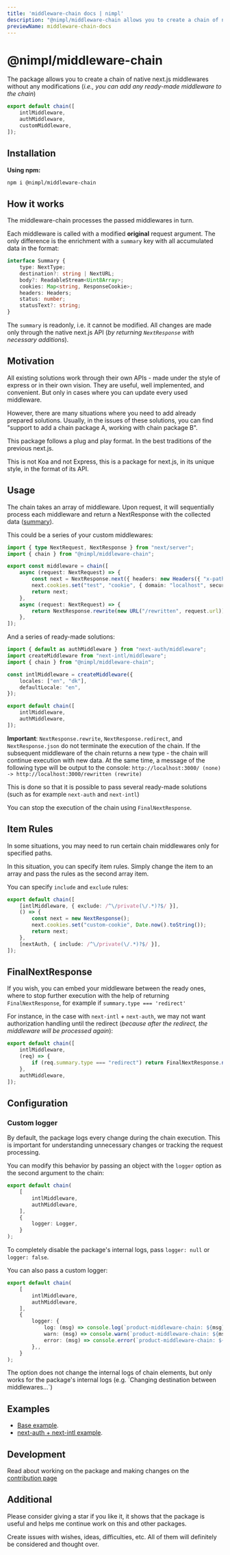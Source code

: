 ```yaml
---
title: 'middleware-chain docs | nimpl'
description: "@nimpl/middleware-chain allows you to create a chain of native next.js middlewares without any modifications"
previewName: middleware-chain-docs
---
```



# @nimpl/middleware-chain

<PackageLinks npmName="@nimpl/middleware-chain" githubName="nimpl-middleware-chain" />

The package allows you to create a chain of native next.js middlewares without any modifications (*i.e., you can add any ready-made middleware to the chain*)

```ts filename="middleware.ts"
export default chain([
    intlMiddleware,
    authMiddleware,
    customMiddleware,
]);
```

## Installation

**Using npm:**
```sh npm2yarn copy
npm i @nimpl/middleware-chain
```

## How it works

The middleware-chain processes the passed middlewares in turn.

Each middleware is called with a modified **original** request argument. The only difference is the enrichment with a `summary` key with all accumulated data in the format:

```ts
interface Summary {
    type: NextType;
    destination?: string | NextURL;
    body?: ReadableStream<Uint8Array>;
    cookies: Map<string, ResponseCookie>;
    headers: Headers;
    status: number;
    statusText?: string;
}
```

The `summary` is readonly, i.e. it cannot be modified. All changes are made only through the native next.js API (*by returning `NextResponse` with necessary additions*).

## Motivation

All existing solutions work through their own APIs - made under the style of express or in their own vision. They are useful, well implemented, and convenient. But only in cases where you can update every used middleware.

However, there are many situations where you need to add already prepared solutions. Usually, in the issues of these solutions, you can find "support to add a chain package A, working with chain package B".

This package follows a plug and play format. In the best traditions of the previous next.js.

This is not Koa and not Express, this is a package for next.js, in its unique style, in the format of its API.

## Usage

The chain takes an array of middleware. Upon request, it will sequentially process each middleware and return a NextResponse with the collected data ([summary](/middleware-chain#how-it-works)).

This could be a series of your custom middlewares:

```ts filename="middleware.ts"
import { type NextRequest, NextResponse } from "next/server";
import { chain } from "@nimpl/middleware-chain";

export const middleware = chain([
    async (request: NextRequest) => {
        const next = NextResponse.next({ headers: new Headers({ "x-pathname": request.nextUrl.pathname }) });
        next.cookies.set("test", "cookie", { domain: "localhost", secure: true });
        return next;
    },
    async (request: NextRequest) => {
        return NextResponse.rewrite(new URL("/rewritten", request.url));
    },
]);
```

And a series of ready-made solutions:

```ts filename="middleware.ts"
import { default as authMiddleware } from "next-auth/middleware";
import createMiddleware from "next-intl/middleware";
import { chain } from "@nimpl/middleware-chain";

const intlMiddleware = createMiddleware({
    locales: ["en", "dk"],
    defaultLocale: "en",
});

export default chain([
    intlMiddleware,
    authMiddleware,
]);
```

**Important**: `NextResponse.rewrite`, `NextResponse.redirect`, and `NextResponse.json` do not terminate the execution of the chain. If the subsequent middleware of the chain returns a new type - the chain will continue execution with new data. At the same time, a message of the following type will be output to the console:
`http://localhost:3000/ (none) -> http://localhost:3000/rewritten (rewrite)`

This is done so that it is possible to pass several ready-made solutions (such as for example `next-auth` and `next-intl`)

You can stop the execution of the chain using `FinalNextResponse`.

## Item Rules

In some situations, you may need to run certain chain middlewares only for specified paths.

In this situation, you can specify item rules. Simply change the item to an array and pass the rules as the second array item.

You can specify `include` and `exclude` rules:

```ts
export default chain([
    [intlMiddleware, { exclude: /^\/private(\/.*)?$/ }],
    () => {
        const next = new NextResponse();
        next.cookies.set("custom-cookie", Date.now().toString());
        return next;
    },
    [nextAuth, { include: /^\/private(\/.*)?$/ }],
]);
```

## FinalNextResponse

If you wish, you can embed your middleware between the ready ones, where to stop further execution with the help of returning `FinalNextResponse`, for example if `summary.type === 'redirect'`

For instance, in the case with `next-intl` + `next-auth`, we may not want authorization handling until the redirect (*because after the redirect, the middleware will be processed again*):

```ts filename="middleware.ts"
export default chain([
    intlMiddleware,
    (req) => {
        if (req.summary.type === "redirect") return FinalNextResponse.next();
    },
    authMiddleware,
]);
```

## Configuration

### Custom logger

By default, the package logs every change during the chain execution.
This is important for understanding unnecessary changes or tracking the request processing.

You can modify this behavior by passing an object with the `logger` option as the second argument to the chain:

```ts
export default chain(
    [
        intlMiddleware,
        authMiddleware,
    ],
    {
        logger: Logger,
    }
);
```

To completely disable the package's internal logs, pass `logger: null` or `logger: false`.

You can also pass a custom logger:

```ts
export default chain(
    [
        intlMiddleware,
        authMiddleware,
    ],
    {
        logger: {
            log: (msg) => console.log(`product-middleware-chain: ${msg}`),
            warn: (msg) => console.warn(`product-middleware-chain: ${msg}`),
            error: (msg) => console.error(`product-middleware-chain: ${msg}`),
        },,
    }
);
```

<Hint>
The option does not change the internal logs of chain elements, but only works for the package's internal logs (e.g. `Changing destination between middlewares...`)
</Hint>

## Examples

* [Base example](https://github.com/vordgi/nimpl-middleware-chain/tree/main/examples/base).
* [next-auth + next-intl example](https://github.com/vordgi/nimpl-middleware-chain/tree/main/examples/auth-intl).

## Development

Read about working on the package and making changes on the [contribution page](/contribution)

## Additional

Please consider giving a star if you like it, it shows that the package is useful and helps me continue work on this and other packages.

Create issues with wishes, ideas, difficulties, etc. All of them will definitely be considered and thought over.
